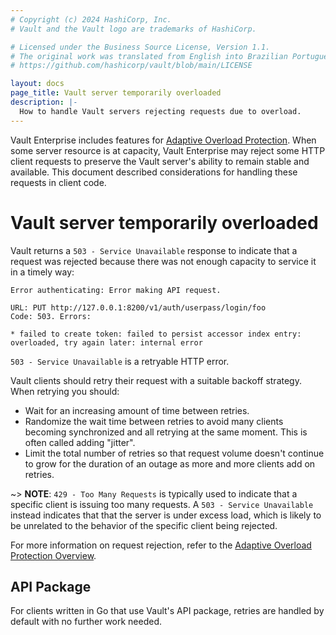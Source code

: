 ```yaml
---
# Copyright (c) 2024 HashiCorp, Inc.
# Vault and the Vault logo are trademarks of HashiCorp.

# Licensed under the Business Source License, Version 1.1.
# The original work was translated from English into Brazilian Portuguese.
# https://github.com/hashicorp/vault/blob/main/LICENSE

layout: docs
page_title: Vault server temporarily overloaded
description: |-
  How to handle Vault servers rejecting requests due to overload.
---
```


Vault Enterprise includes features for [Adaptive Overload
Protection](/vault/docs/concepts/adaptive-overload-protection). When some server
resource is at capacity, Vault Enterprise may reject some HTTP client requests
to preserve the Vault server's ability to remain stable and available. This
document described considerations for handling these requests in client code.

# Vault server temporarily overloaded

Vault returns a `503 - Service Unavailable` response to indicate that a request
was rejected because there was not enough capacity to service it in a timely way:

```
Error authenticating: Error making API request.

URL: PUT http://127.0.0.1:8200/v1/auth/userpass/login/foo
Code: 503. Errors:

* failed to create token: failed to persist accessor index entry: overloaded, try again later: internal error
```

`503 - Service Unavailable` is a retryable HTTP error.

Vault clients should retry their request with a suitable backoff strategy.
When retrying you should:
 * Wait for an increasing amount of time between retries.
 * Randomize the wait time between retries to avoid many clients becoming
   synchronized and all retrying at the same moment. This is often called
   adding "jitter".
 * Limit the total number of retries so that request volume doesn't continue to
   grow for the duration of an outage as more and more clients add on retries.

~> **NOTE**:  `429 - Too Many Requests` is typically used to indicate that a
specific client is issuing too many requests. A `503 - Service Unavailable`
instead indicates that that the server is under excess load, which is likely to
be unrelated to the behavior of the specific client being rejected.

For more information on request rejection, refer to the [Adaptive Overload
Protection Overview](/vault/docs/concepts/adaptive-overload-protection).

## API Package

For clients written in Go that use Vault's API package, retries are handled by
default with no further work needed.
